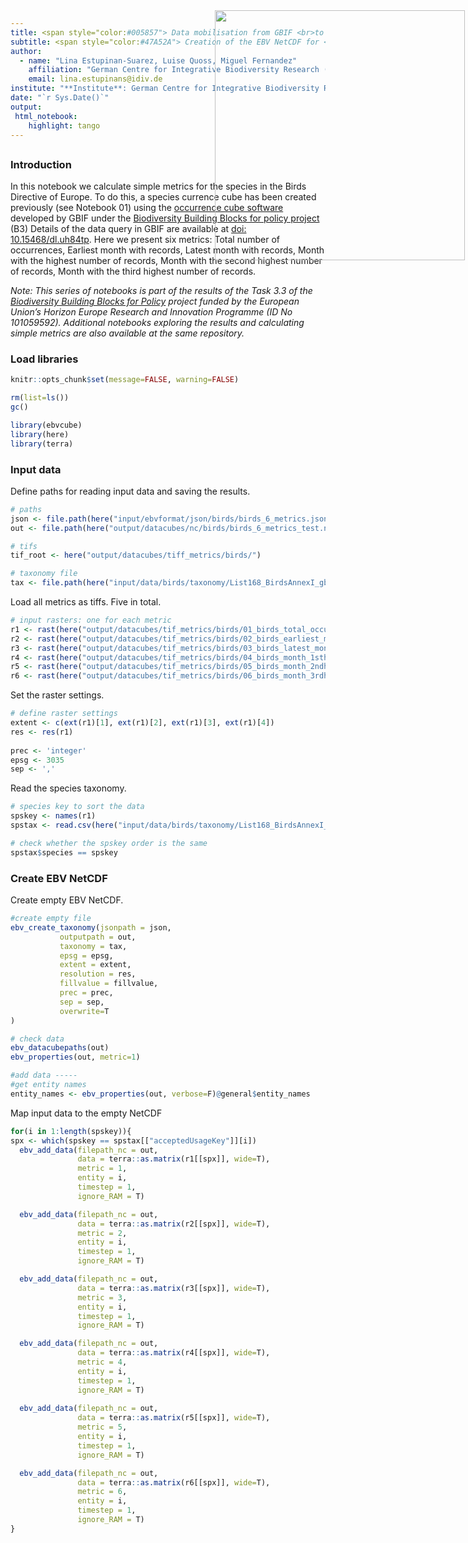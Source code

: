 ```yaml
---
title: <span style="color:#005857"> Data mobilisation from GBIF <br>to the EBV Data Portal<span>
subtitle: <span style="color:#47A52A"> Creation of the EBV NetCDF for <br> the Birds Directive occurrences cube metrics
author: 
  - name: "Lina Estupinan-Suarez, Luise Quoss, Miguel Fernandez"
    affiliation: "German Centre for Integrative Biodiversity Research (iDiv)"
    email: lina.estupinans@idiv.de
institute: "**Institute**: German Centre for Integrative Biodiversity Research (iDiv)"
date: "`r Sys.Date()`"
output:
 html_notebook:
    highlight: tango
---
```

<img src="C:\gitrepo\B-Cubed_data_mobilization\input\logos\idiv+b3+EU.png" style='width: 400px; position:absolute; top:45px; right:0px; padding:5px;'/>
---


### Introduction
In this notebook we calculate simple metrics for the species in the Birds Directive of Europe.
To do this, a species currence cube has been created previously (see Notebook 01) using the [occurrence cube software](https://techdocs.gbif.org/en/data-use/data-cubes) developed by GBIF under the [Biodiversity Building Blocks for policy project](https://b-cubed.eu/) (B3)
Details of the data query in GBIF are available at [doi: 10.15468/dl.uh84tp](https://doi.org/10.15468/dl.uh84tp/). 
Here we present six metrics: Total number of occurrences, Earliest month with records, Latest month with records, Month with the highest number of records, Month with the second highest number of records, Month with the third highest number of records.
  
*Note: This series of notebooks is part of the results of the Task 3.3 of the [Biodiversity Building Blocks for Policy](https://b-cubed.eu/) project funded by the European Union’s Horizon Europe Research and Innovation Programme (ID No 101059592). Additional notebooks exploring the results and calculating simple metrics are also available at the same repository.*

### Load libraries
```r
knitr::opts_chunk$set(message=FALSE, warning=FALSE)
```

```r
rm(list=ls())
gc()

library(ebvcube)
library(here)
library(terra)
```

### Input data
Define paths for reading input data and saving the results.

 
```r
# paths
json <- file.path(here("input/ebvformat/json/birds/birds_6_metrics.json")) # EBV Metadata as JSON from the EBV Portal
out <- file.path(here("output/datacubes/nc/birds/birds_6_metrics_test.nc")) # path to save EBV NetCDF 

# tifs
tif_root <- here("output/datacubes/tiff_metrics/birds/")

# taxonomy file
tax <- file.path(here("input/data/birds/taxonomy/List168_BirdsAnnexI_gbif_accepted_ebvcube.csv"))
```

Load all metrics as tiffs. Five in total.
```r
# input rasters: one for each metric
r1 <- rast(here("output/datacubes/tif_metrics/birds/01_birds_total_occurrences_168.tif")) 
r2 <- rast(here("output/datacubes/tif_metrics/birds/02_birds_earliest_month_records_168.tif"))
r3 <- rast(here("output/datacubes/tif_metrics/birds/03_birds_latest_month_records_168.tif"))
r4 <- rast(here("output/datacubes/tif_metrics/birds/04_birds_month_1sthigh_168.tif")) 
r5 <- rast(here("output/datacubes/tif_metrics/birds/05_birds_month_2ndhigh_168.tif")) 
r6 <- rast(here("output/datacubes/tif_metrics/birds/06_birds_month_3rdhigh_168.tif")) 
```

Set the raster settings.
```r
# define raster settings
extent <- c(ext(r1)[1], ext(r1)[2], ext(r1)[3], ext(r1)[4])
res <- res(r1)
                                                                                                                                                                                                                                                                                                                                                                                                                                                                                                                                                                                                                                                                                                                                                                                                                                                                                                                                                                                                                                                                                                                                                                                                                                                                                                                                                                                                                                                                                                                                                                                      fillvalue <- NaN
prec <- 'integer'
epsg <- 3035
sep <- ','
```

Read the species taxonomy.

```r
# species key to sort the data
spskey <- names(r1)
spstax <- read.csv(here("input/data/birds/taxonomy/List168_BirdsAnnexI_gbif_accepted_ebvcube+acceptedUsageKey.csv"))

# check whether the spskey order is the same
spstax$species == spskey
```

### Create EBV NetCDF

Create empty EBV NetCDF.
```r
#create empty file
ebv_create_taxonomy(jsonpath = json,
           outputpath = out,
           taxonomy = tax,
           epsg = epsg,
           extent = extent,
           resolution = res,
           fillvalue = fillvalue,
           prec = prec,
           sep = sep,
           overwrite=T
)
```


```r
# check data
ebv_datacubepaths(out)
ebv_properties(out, metric=1)
```


```r
#add data -----
#get entity names
entity_names <- ebv_properties(out, verbose=F)@general$entity_names
```



Map input data to the empty NetCDF
```r
for(i in 1:length(spskey)){
spx <- which(spskey == spstax[["acceptedUsageKey"]][i])
  ebv_add_data(filepath_nc = out,
               data = terra::as.matrix(r1[[spx]], wide=T),
               metric = 1,
               entity = i,
               timestep = 1,
               ignore_RAM = T)

  ebv_add_data(filepath_nc = out,
               data = terra::as.matrix(r2[[spx]], wide=T),
               metric = 2,
               entity = i,
               timestep = 1,
               ignore_RAM = T)

  ebv_add_data(filepath_nc = out,
               data = terra::as.matrix(r3[[spx]], wide=T),
               metric = 3,
               entity = i,
               timestep = 1,
               ignore_RAM = T)

  ebv_add_data(filepath_nc = out,
               data = terra::as.matrix(r4[[spx]], wide=T),
               metric = 4,
               entity = i,
               timestep = 1,
               ignore_RAM = T)
              
  ebv_add_data(filepath_nc = out,
               data = terra::as.matrix(r5[[spx]], wide=T),
               metric = 5,
               entity = i,
               timestep = 1,
               ignore_RAM = T)

  ebv_add_data(filepath_nc = out,
               data = terra::as.matrix(r6[[spx]], wide=T),
               metric = 6,
               entity = i,
               timestep = 1,
               ignore_RAM = T)            
}
```